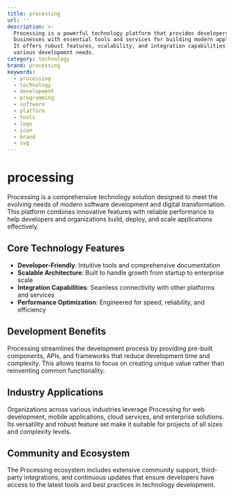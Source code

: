 ```yaml
---
title: processing
url: ''
description: >-
  Processing is a powerful technology platform that provides developers and
  businesses with essential tools and services for building modern applications.
  It offers robust features, scalability, and integration capabilities for
  various development needs.
category: technology
brand: processing
keywords:
  - processing
  - technology
  - development
  - programming
  - software
  - platform
  - tools
  - logo
  - icon
  - brand
  - svg
---
```


# processing

Processing is a comprehensive technology solution designed to meet the evolving needs of modern software development and digital transformation. This platform combines innovative features with reliable performance to help developers and organizations build, deploy, and scale applications effectively.

## Core Technology Features

- **Developer-Friendly**: Intuitive tools and comprehensive documentation
- **Scalable Architecture**: Built to handle growth from startup to enterprise scale
- **Integration Capabilities**: Seamless connectivity with other platforms and services
- **Performance Optimization**: Engineered for speed, reliability, and efficiency

## Development Benefits

Processing streamlines the development process by providing pre-built components, APIs, and frameworks that reduce development time and complexity. This allows teams to focus on creating unique value rather than reinventing common functionality.

## Industry Applications

Organizations across various industries leverage Processing for web development, mobile applications, cloud services, and enterprise solutions. Its versatility and robust feature set make it suitable for projects of all sizes and complexity levels.

## Community and Ecosystem

The Processing ecosystem includes extensive community support, third-party integrations, and continuous updates that ensure developers have access to the latest tools and best practices in technology development.
